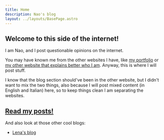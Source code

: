 ```yaml
---
title: Home
description: Nao's blog
layout: ../layouts/BasePage.astro
---
```


<section class="index">

# Welcome to this side of the internet!

I am Nao, and I post questionable opinions on the internet.

You may have known me from the other websites I have, like
[my portfolio](https://nyaomi.xyz) or [my other website
that explains better who I am](https://gock.mom).
Anyway, this is where I will post stuff.

I know that the blog section should've been in the other website,
but I didn't want to mix the two things, also because I will post mixed content
(in English and Italian) here, so to keep things clean I am separating the websites.

## [Read my posts!](/blog)

And also look at those other cool blogs:

- [Lena's blog](https://lena.nihil.gay/)

</section>
